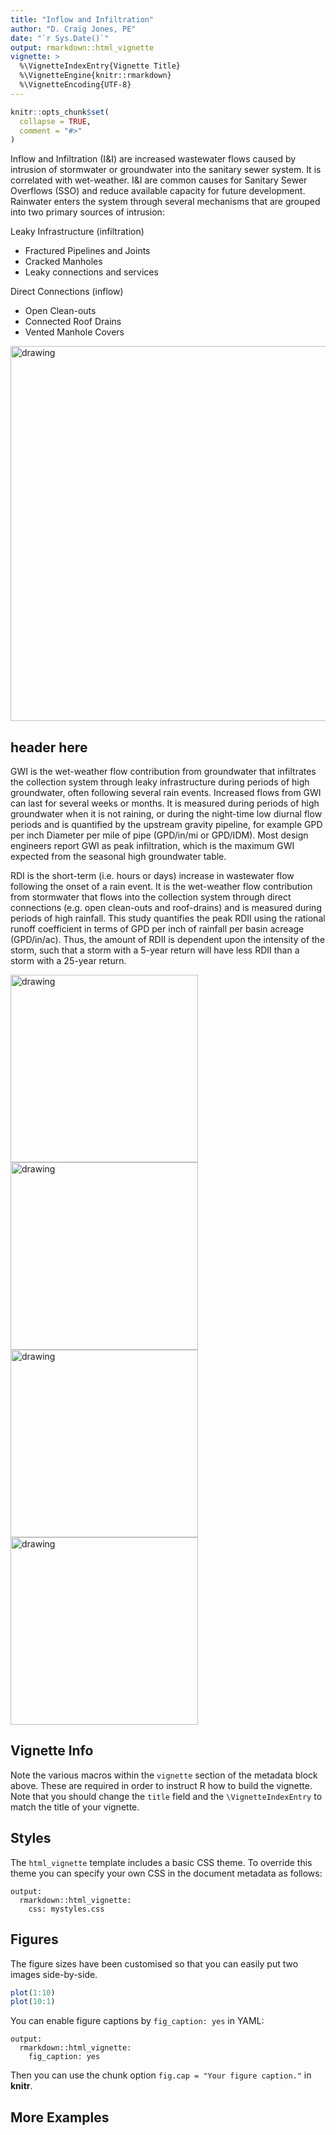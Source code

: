```yaml
---
title: "Inflow and Infiltration"
author: "D. Craig Jones, PE"
date: "`r Sys.Date()`"
output: rmarkdown::html_vignette
vignette: >
  %\VignetteIndexEntry{Vignette Title}
  %\VignetteEngine{knitr::rmarkdown}
  %\VignetteEncoding{UTF-8}
---
```


```r
knitr::opts_chunk$set(
  collapse = TRUE,
  comment = "#>"
)
```

Inflow and Infiltration (I&I) are increased wastewater flows caused by intrusion of stormwater or groundwater into the sanitary sewer system.  It is correlated with wet-weather. I&I are common causes for Sanitary Sewer Overflows (SSO) and reduce available capacity for future development.  Rainwater enters the system through several mechanisms that are grouped into two primary sources of intrusion:

Leaky Infrastructure (infiltration)

  -	Fractured Pipelines and Joints
  -	Cracked Manholes
  -	Leaky connections and services
  
Direct Connections (inflow)

  -	Open Clean-outs
  -	Connected Roof Drains
  -	Vented Manhole Covers

<img src="./fig/overview.jpg" alt="drawing" style="width:600px;align:middle;"/>

## header here

GWI is the wet-weather flow contribution from groundwater that infiltrates the collection system through leaky infrastructure during periods of high groundwater, often following several rain events.  Increased flows from GWI can last for several weeks or months.  It is measured during periods of high groundwater when it is not raining, or during the night-time low diurnal flow periods and is quantified by the upstream gravity pipeline, for example GPD per inch Diameter per mile of pipe (GPD/in/mi or GPD/IDM).  Most design engineers report GWI as peak infiltration, which is the maximum GWI expected from the seasonal high groundwater table.

RDI is the short-term (i.e. hours or days) increase in wastewater flow following the onset of a rain event.  It is the wet-weather flow contribution from stormwater that flows into the collection system through direct connections (e.g. open clean-outs and roof-drains) and is measured during periods of high rainfall.  This study quantifies the peak RDII using the rational runoff coefficient in terms of GPD per inch of rainfall per basin acreage (GPD/in/ac).  Thus, the amount of RDII is dependent upon the intensity of the storm, such that a storm with a 5-year return will have less RDII than a storm with a 25-year return.

<img src="./fig/bsf.jpg" alt="drawing" style="width:300px;"/>
<img src="./fig/bsf-gwi-rdi.jpg" alt="drawing" style="width:300px;"/>
<img src="./fig/bsf-gwi.jpg" alt="drawing" style="width:300px;"/>
<img src="./fig/bsf-rdi.jpg" alt="drawing" style="width:300px;"/>


## Vignette Info

Note the various macros within the `vignette` section of the metadata block above. These are required in order to instruct R how to build the vignette. Note that you should change the `title` field and the `\VignetteIndexEntry` to match the title of your vignette.

## Styles

The `html_vignette` template includes a basic CSS theme. To override this theme you can specify your own CSS in the document metadata as follows:

    output: 
      rmarkdown::html_vignette:
        css: mystyles.css

## Figures

The figure sizes have been customised so that you can easily put two images side-by-side. 

```r
plot(1:10)
plot(10:1)
```

You can enable figure captions by `fig_caption: yes` in YAML:

    output:
      rmarkdown::html_vignette:
        fig_caption: yes

Then you can use the chunk option `fig.cap = "Your figure caption."` in **knitr**.

## More Examples

